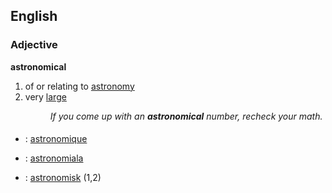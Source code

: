 ==English==

===Adjective===
'''astronomical'''
#of or relating to [[astronomy]]
#very [[large]]
#:''If you come up with an '''astronomical''' number, recheck your math.''

===={{trans}}====

* {{fr}} : [[astronomique]]
* {{io}} : [[astronomiala]]
* {{sv}} : [[astronomisk]] (1,2)